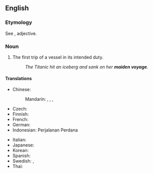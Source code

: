 ==English==

===Etymology===
See {{m|en|maiden}}, adjective.

===Noun===
{{en-noun}}

# {{lb|en|nautical}} The first trip of a vessel in its intended duty.
#: ''The Titanic hit an iceberg and sank on her '''maiden voyage'''.''

====Translations====
{{trans-top|first trip of a vessel}}
* Chinese:
*: Mandarin: {{t|cmn|初航|tr=chūháng}}, {{t+|cmn|處女航}}, {{t+|cmn|处女航|tr=chǔnǚháng}}, {{t+|cmn|首航|tr=shǒuháng}}
* Czech: {{t|cs|panenská plavba|f}}
* Finnish: {{t+|fi|neitsytmatka}}
* French: {{t+|fr|voyage inaugural}}
* German: {{t+|de|Jungfernfahrt|f}}
* Indonesian: Perjalanan Perdana
{{trans-mid}}
* Italian: {{t|it|viaggio inaugurale|m}}
* Japanese: {{t|ja|処女航海|tr=shojo kōkai}}
* Korean: {{t-needed|ko}}
* Spanish: {{t|es|viaje inaugural|m}}
* Swedish: {{t+|sv|jungfrufärd|c}}, {{t+|sv|jungfruresa|c}}
* Thai: {{t-needed|th}}
{{trans-bottom}}